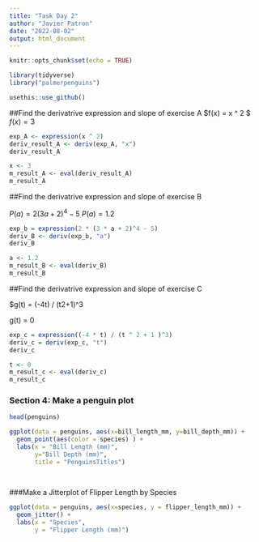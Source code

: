 ```yaml
---
title: "Task Day 2"
author: "Javier Patron"
date: "2022-08-02"
output: html_document
---
```


```r
knitr::opts_chunk$set(echo = TRUE)

library(tidyverse)
library("palmerpenguins")

usethis::use_github()

```

##Find the derivatrive expression and slope of exercise A
$f(x) = x ^ 2 $
$f(x) = 3$

```r
exp_A <- expression(x ^ 2)
deriv_result_A <- deriv(exp_A, "x")
deriv_result_A

x <- 3
m_result_A <- eval(deriv_result_A)
m_result_A

```

##Find the derivatrive expression and slope of exercise B

$P(a) = 2(3a + 2)^4 - 5$
$P(a) = 1.2$

```r
exp_b = expression(2 * (3 * a + 2)^4 - 5)
deriv_B <- deriv(exp_b, "a")
deriv_B

a <- 1.2
m_result_B <- eval(deriv_B)
m_result_B

```

##Find the derivatrive expression and slope of exercise C

$g(t) = (-4t) / (t2+1)^3

g(t) = 0

```r
exp_c = expression((-4 * t) / (t ^ 2 + 1 )^3)
deriv_c = deriv(exp_c, "t")
deriv_c

t <- 0
m_result_c <- eval(deriv_c)
m_result_c


```



### Section 4: Make a penguin plot

```r

head(penguins)

ggplot(data = penguins, aes(x=bill_length_mm, y=bill_depth_mm)) + 
  geom_point(aes(color = species) ) + 
  labs(x = "Bill Length (mm)", 
       y="Bill Depth (mm)", 
       title = "PenguinsTitles")
            
             
```

###Make a Jitterplot of Flipper Length by Species

```r
ggplot(data = penguins, aes(x=species, y = flipper_length_mm)) +
  geom_jitter() + 
  labs(x = "Species", 
       y = "Flipper Length (mm)")
```




